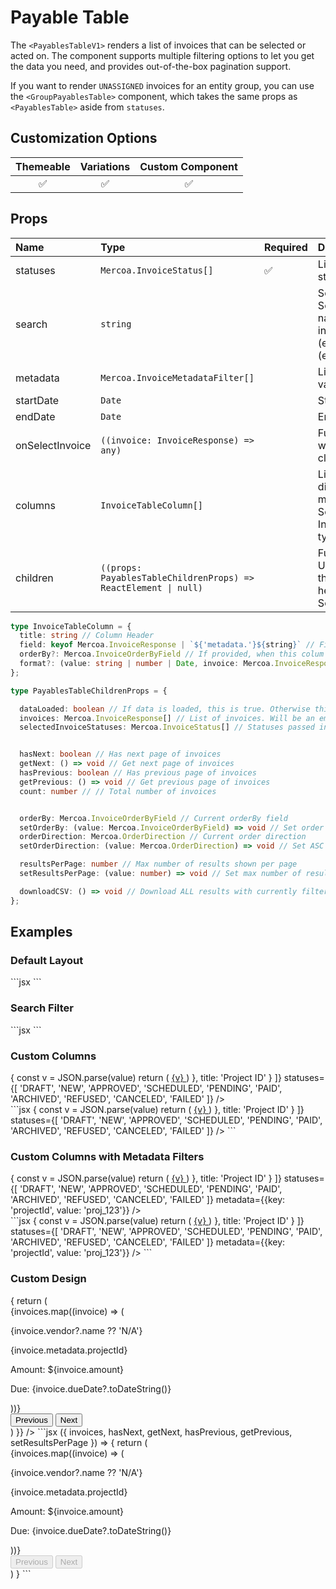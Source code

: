 
# Payable Table

The `<PayablesTableV1>` renders a list of invoices that can be selected or acted on. The component supports multiple filtering options to let you get the data you need, and provides out-of-the-box pagination support.

If you want to render `UNASSIGNED` invoices for an entity group, you can use the `<GroupPayablesTable>` component, which takes the same props as `<PayablesTable>` aside from `statuses`.

## Customization Options

| Themeable | Variations | Custom Component |
| :-------: | :--------: | :--------------: |
|    ✅     |     ✅     |        ✅        |

## Props

| Name            | Type                                                           | Required | Description                                                                                                      |
| :---------------| :--------------------------------------------------------------| :--------| :----------------------------------------------------------------------------------------------------------------|
| statuses        | `Mercoa.InvoiceStatus[]`                                       | ✅       | List of invoice statuses to filter on                                                                            |
| search          | `string`                                                       |          | Search filter. Searches for C3 name (full-text), invoice number (exact), or amount (exact)                        |
| metadata        | `Mercoa.InvoiceMetadataFilter[]`                               |          | List of metadata values to filter on                                                                             |
| startDate       | `Date`                                                         |          | Start date filter                                                                                                |
| endDate         | `Date`                                                         |          | End date filter                                                                                                  |
| onSelectInvoice | `((invoice: InvoiceResponse) => any)`                          |          | Function to call when an invoice is clicked                                                                      |
| columns         | `InvoiceTableColumn[]`                                         |          | List of columns to display, including metadata columns. See InvoiceTableColumn type for details                  |
| children        | `((props: PayablesTableChildrenProps) => ReactElement \| null)`|          | Fully customize the UI with the help of these hooks and helper functions. See [example](#custom-design).         |



```typescript
type InvoiceTableColumn = {
  title: string // Column Header
  field: keyof Mercoa.InvoiceResponse | `${'metadata.'}${string}` // Field to display
  orderBy?: Mercoa.InvoiceOrderByField // If provided, when this colum is clicked the table will reorder based on this field type
  format?: (value: string | number | Date, invoice: Mercoa.InvoiceResponse) => string | ReactElement | null // If provided, will return this value in the table
};

type PayablesTableChildrenProps = {

  dataLoaded: boolean // If data is loaded, this is true. Otherwise this is false.
  invoices: Mercoa.InvoiceResponse[] // List of invoices. Will be an empty list if dataLoaded is false.
  selectedInvoiceStatuses: Mercoa.InvoiceStatus[] // Statuses passed into parent for filtering


  hasNext: boolean // Has next page of invoices
  getNext: () => void // Get next page of invoices
  hasPrevious: boolean // Has previous page of invoices
  getPrevious: () => void // Get previous page of invoices
  count: number // // Total number of invoices


  orderBy: Mercoa.InvoiceOrderByField // Current orderBy field
  setOrderBy: (value: Mercoa.InvoiceOrderByField) => void // Set order by AMOUNT, DUE_DATE, CREATED_AT, UPDATED_AT, INVOICE_NUMBER, VENDOR_NAME, PAYER_NAME
  orderDirection: Mercoa.OrderDirection // Current order direction
  setOrderDirection: (value: Mercoa.OrderDirection) => void // Set ASC or DESC

  resultsPerPage: number // Max number of results shown per page
  setResultsPerPage: (value: number) => void // Set max number of results shown per page (1-100)

  downloadCSV: () => void // Download ALL results with currently filters as a CSV
};
```

## Examples

### Default Layout

<ComponentContainer>
<div>
  <PayablesTableV1 statuses={[
    'DRAFT',
    'NEW',
    'APPROVED',
    'SCHEDULED',
    'PENDING',
    'PAID',
    'ARCHIVED',
    'REFUSED',
    'CANCELED',
    'FAILED'
  ]} />
</div>
  ```jsx
<PayablesTableV1 statuses={[
    'DRAFT',
    'NEW',
    'APPROVED',
    'SCHEDULED',
    'PENDING',
    'PAID',
    'ARCHIVED',
    'REFUSED',
    'CANCELED',
    'FAILED'
  ]} />
  ```
</ComponentContainer>

### Search Filter

<ComponentContainer>
<div>
  <PayablesTableV1 statuses={[
    'DRAFT',
    'NEW',
    'APPROVED',
    'SCHEDULED',
    'PENDING',
    'PAID',
    'ARCHIVED',
    'REFUSED',
    'CANCELED',
    'FAILED'
  ]}
  search='Ac'
/>
</div>
  ```jsx
<PayablesTableV1 statuses={[
    'DRAFT',
    'NEW',
    'APPROVED',
    'SCHEDULED',
    'PENDING',
    'PAID',
    'ARCHIVED',
    'REFUSED',
    'CANCELED',
    'FAILED'
  ]}
  search='Ac'
/>
  ```
</ComponentContainer>

### Custom Columns

<ComponentContainer>
<div>
  <PayablesTableV1  
  columns={[
    {
      field: 'vendor',
      orderBy: 'VENDOR_NAME',
      title: 'Merchant'
    },
    {
      field: 'amount',
      orderBy: 'AMOUNT',
      title: 'Amount'
    },
    {
      field: 'metadata.projectId',
      format: (value) => {
          const v = JSON.parse(value)
          return (
            <a href={`https://acme.com/projects/${v}`} className="hover:mercoa-underline">
              {v}
            </a>
          )
      },
      title: 'Project ID'
    }
  ]}
  statuses={[
    'DRAFT',
    'NEW',
    'APPROVED',
    'SCHEDULED',
    'PENDING',
    'PAID',
    'ARCHIVED',
    'REFUSED',
    'CANCELED',
    'FAILED'
  ]}
   />
</div>
  ```jsx
<PayablesTableV1 
  columns={[
    {
      field: 'vendor',
      orderBy: 'VENDOR_NAME',
      title: 'Merchant'
    },
    {
      field: 'amount',
      orderBy: 'AMOUNT',
      title: 'Amount'
    },
    {
      field: 'metadata.projectId',
      format: (value) => {
          const v = JSON.parse(value)
          return (
            <a href={`https://acme.com/projects/${v}`} className="hover:mercoa-underline">
              {v}
            </a>
          )
      },
      title: 'Project ID'
    }
  ]}
  statuses={[
    'DRAFT',
    'NEW',
    'APPROVED',
    'SCHEDULED',
    'PENDING',
    'PAID',
    'ARCHIVED',
    'REFUSED',
    'CANCELED',
    'FAILED'
  ]}
/>
  ```
</ComponentContainer>


### Custom Columns with Metadata Filters

<ComponentContainer>
<div>
  <PayablesTableV1  
  columns={[
    {
      field: 'vendor',
      orderBy: 'VENDOR_NAME',
      title: 'Merchant'
    },
    {
      field: 'amount',
      orderBy: 'AMOUNT',
      title: 'Amount'
    },
    {
      field: 'metadata.projectId',
      format: (value) => {
          const v = JSON.parse(value)
          return (
            <a href={`https://acme.com/projects/${v}`} className="hover:mercoa-underline">
              {v}
            </a>
          )
      },
      title: 'Project ID'
    }
  ]}
  statuses={[
    'DRAFT',
    'NEW',
    'APPROVED',
    'SCHEDULED',
    'PENDING',
    'PAID',
    'ARCHIVED',
    'REFUSED',
    'CANCELED',
    'FAILED'
  ]}
  metadata={{key: 'projectId', value: 'proj_123'}}
   />
</div>
  ```jsx
<PayablesTableV1 
  columns={[
    {
      field: 'vendor',
      orderBy: 'VENDOR_NAME',
      title: 'Merchant'
    },
    {
      field: 'amount',
      orderBy: 'AMOUNT',
      title: 'Amount'
    },
    {
      field: 'metadata.projectId',
      format: (value) => {
          const v = JSON.parse(value)
          return (
            <a href={`https://acme.com/projects/${v}`} className="hover:mercoa-underline">
              {v}
            </a>
          )
      },
      title: 'Project ID'
    }
  ]}
  statuses={[
    'DRAFT',
    'NEW',
    'APPROVED',
    'SCHEDULED',
    'PENDING',
    'PAID',
    'ARCHIVED',
    'REFUSED',
    'CANCELED',
    'FAILED'
  ]}
  metadata={{key: 'projectId', value: 'proj_123'}}
/>
  ```
</ComponentContainer>

### Custom Design


<ComponentContainer>
<PayablesTableV1 statuses={[
    'DRAFT',
    'NEW',
    'APPROVED',
    'SCHEDULED',
    'PENDING',
    'PAID',
    'ARCHIVED',
    'REFUSED',
    'CANCELED',
    'FAILED'
  ]}
    children={({ invoices, hasNext, getNext, hasPrevious, getPrevious, setResultsPerPage }) => {
    return (
      <div style={{ maxWidth: '800px', margin: 'auto' }}>
        <div style={{ display: 'grid', gridTemplateColumns: 'repeat(4, minmax(0, 1fr))', gap: '5px' }}>
          {invoices.map((invoice) => (
            <div key={invoice.id} style={{ padding: '5px', border: '1px solid #eee' }}>
              <p style={{ fontWeight: 'bold' }}>{invoice.vendor?.name ?? 'N/A'}</p>
              <p style={{ textDecoration: 'underline' }}>{invoice.metadata.projectId}</p>
              <p>Amount: ${invoice.amount}</p>
              <p>Due: {invoice.dueDate?.toDateString()}</p>
            </div>
          ))}
        </div>
        <div style={{ display: 'flex', justifyContent: 'space-between', marginTop: '5px' }}>
          <button
            style={{ padding: '5px', border: '1px solid #eee', color: hasPrevious ? '#000' : '#ccc' }}
            enabled={!hasPrevious}
            onClick={getPrevious}
          >
            Previous
          </button>
          <button
            style={{ padding: '5px', border: '1px solid #eee', color: hasNext ? '#000' : '#ccc' }}
            enabled={hasNext}
            onClick={getNext}
          >
            Next
          </button>
        </div>
      </div>
    )
  }}
  />
  ```jsx
<PayablesTableV1 statuses={[
    'DRAFT',
    'NEW',
    'APPROVED',
    'SCHEDULED',
    'PENDING',
    'PAID',
    'ARCHIVED',
    'REFUSED',
    'CANCELED',
    'FAILED'
  ]}
  >
({ invoices, hasNext, getNext, hasPrevious, getPrevious, setResultsPerPage }) => {
    return (
      <div style={{ maxWidth: '800px', margin: 'auto' }}>
        <div style={{ display: 'grid', gridTemplateColumns: 'repeat(4, minmax(0, 1fr))', gap: '5px' }}>
          {invoices.map((invoice) => (
            <div key={invoice.id} style={{ padding: '5px', border: '1px solid #eee' }}>
              <p style={{ fontWeight: 'bold' }}>{invoice.vendor?.name ?? 'N/A'}</p>
              <p style={{ textDecoration: 'underline' }}>{invoice.metadata.projectId}</p>
              <p>Amount: ${invoice.amount}</p>
              <p>Due: {invoice.dueDate?.toDateString()}</p>
            </div>
          ))}
        </div>
        <div style={{ display: 'flex', justifyContent: 'space-between', marginTop: '5px' }}>
          <button
            style={{ padding: '5px', border: '1px solid #eee', color: hasPrevious ? '#000' : '#ccc' }}
            disabled={!hasPrevious}
            onClick={getPrevious}
          >
            Previous
          </button>
          <button
            style={{ padding: '5px', border: '1px solid #eee', color: hasNext ? '#000' : '#ccc' }}
            disabled={!hasNext}
            onClick={getNext}
          >
            Next
          </button>
        </div>
      </div>
    )
  }
  </PayablesTable>
  ```
  </ComponentContainer>

